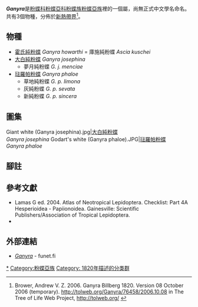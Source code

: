 {{noteTA
|G1=Butterfly
}}
{{Italic title}}
{{Automatic Taxobox
| taxon = Ganyra
| authority = Billberg, 1820
| image = Ganyra josephina (8100606581).jpg
| image_caption = [[大白純粉蝶|大白純粉蝶]]<br />''Ganyra josephina''
| type_species = [[大白純粉蝶|大白純粉蝶]]<br />''Papilio amaryllis''
| type_species_authority = Fabricius, 1793
| subdivision_ranks = 物種
| subdivision = 共3種，詳閱正文。
| synonyms =
}}

'''''Ganyra'''''是[[粉蝶科|粉蝶科]][[粉蝶亞科|粉蝶亞科]][[粉蝶族|粉蝶族]][[粉蝶亞族|粉蝶亞族]]裡的一個屬，尚無正式中文學名命名。共有3個物種，分佈於[[新熱帶界|新熱帶界]]<ref>Brower, Andrew V. Z. 2006. Ganyra Billberg 1820. Version 08 October 2006 (temporary). http://tolweb.org/Ganyra/76458/2006.10.08 {{Wayback|url=http://tolweb.org/Ganyra/76458/2006.10.08 |date=20191201004355 }} in The Tree of Life Web Project, http://tolweb.org/ {{Wayback|url=http://tolweb.org/ |date=20110515100516 }} {{en}}</ref>。

== 物種 ==
* [[霍氏純粉蝶|霍氏純粉蝶]] ''Ganyra howarthi'' = 庫施純粉蝶 ''Ascia kuschei''
* [[大白純粉蝶|大白純粉蝶]] ''Ganyra josephina''
** 夢月純粉蝶 ''G. j. menciae''
* [[琺羅帕粉蝶|琺羅帕粉蝶]] ''Ganyra phaloe''
** 草地純粉蝶 ''G. p. limona''
** 灰純粉蝶 ''G. p. sevata''
** 新純粉蝶 ''G. p. sincera''

== 圖集 ==
<gallery>
Giant white (Ganyra josephina).jpg|[[大白純粉蝶|大白純粉蝶]]<br />''Ganyra josephina''
Godart's white (Ganyra phaloe).JPG|[[琺羅帕粉蝶|琺羅帕粉蝶]]<br />''Ganyra phaloe''
</gallery>

== 腳註 ==
{{reflist}}

== 參考文獻 ==
{{Commons category| Ganyra}}
* Lamas G ed. 2004. Atlas of Neotropical Lepidoptera. Checklist: Part 4A Hesperioidea - Papiionoidea. Gainesville: Scientific Publishers/Association of Tropical Lepidoptera.
* {{Cite book | author = 寿建新 周尧 李宇飞 | title = 世界蝴蝶分類名錄 | location = 中國 | publisher = 陝西科學技術出版社 | date = 2006-04-01 | ISBN = 9787536936768 | language= zh-hans }}

== 外部連結 ==
* [http://ftp.funet.fi/pub/sci/bio/life/insecta/lepidoptera/ditrysia/papilionoidea/pieridae/pierinae/ganyra/ ''Ganyra''] {{Wayback|url=http://ftp.funet.fi/pub/sci/bio/life/insecta/lepidoptera/ditrysia/papilionoidea/pieridae/pierinae/ganyra/ |date=20160806004854 }} - funet.fi

{{粉蝶亞科|state=expanded}}
{{Taxonbar}}
[[Category:Ganyra|*]]
[[Category:粉蝶亞族|Category:粉蝶亞族]]
[[Category:_1820年描述的分类群|Category: 1820年描述的分类群]]